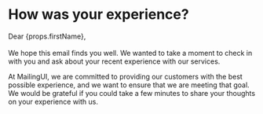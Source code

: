 # How was your experience? 

Dear {props.firstName},<br/><br/>
We hope this email finds you well. We wanted to take a moment to check in with you and ask about your recent experience with our services.

At MailingUI, we are committed to providing our customers with the best possible experience, and we want to ensure that we are meeting that goal. We would be grateful if you could take a few minutes to share your thoughts on your experience with us.

<Rating />